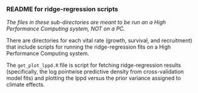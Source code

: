 ### README for ridge-regression scripts

*The files in these sub-directories are meant to be run an a High Performance Computing system, NOT on a PC.*

There are directories for each vital rate (growth, survival, and recruitment) that include scripts for running the ridge-regression fits on a High Performance Computing system.

The ``get_plot_lppd.R`` file is script for fetching ridge-regression results (specifically, the log pointwise predictive density from cross-validation model fits) and plotting the lppd versus the prior variance assigned to climate effects.